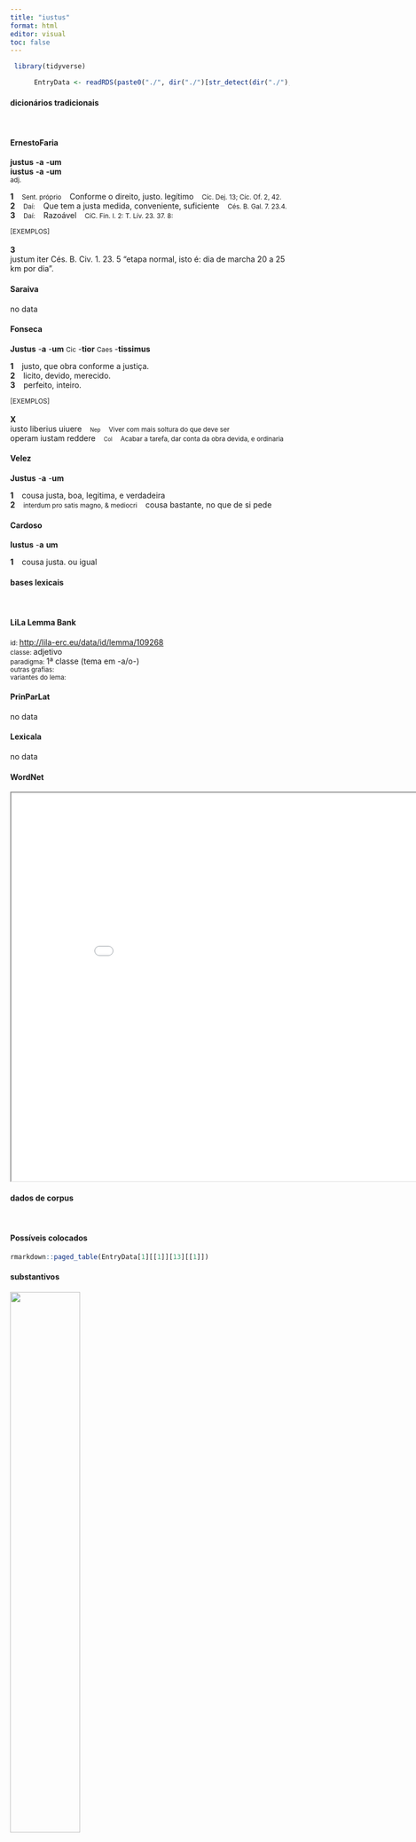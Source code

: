```yaml
---
title: "iustus"
format: html
editor: visual
toc: false
---
```



```r
 library(tidyverse) 

      EntryData <- readRDS(paste0("./", dir("./")[str_detect(dir("./"), "_xx105-117-115-116-117-115xx_.rds")]))

```


#### dicionários tradicionais

&emsp;




::: panel-tabset

#### ErnestoFaria

<b>justus</b> <b>-a</b> <b>-um</b> <br> <b>iustus</b> <b>-a</b> <b>-um</b> <br> <small>adj.</small> <br> <small></small>   <p> <b>1</b> &ensp; <small>Sent. próprio</small> &ensp; Conforme o direito, justo. legítimo &ensp; <small>Cíc. Dej. 13; Cíc. Of. 2, 42.</small> <br> <b>2</b> &ensp; <small>Daí:</small> &ensp; Que tem a justa medida, conveniente, suficiente &ensp; <small>Cés. B. Gal. 7. 23.4.</small> <br> <b>3</b> &ensp; <small>Daí:</small> &ensp; Razoável &ensp; <small>CíC. Fin. I. 2: T. Lív. 23. 37. 8:</small> </p>   <p><small>[EXEMPLOS]</small><br> <br><b>3</b><br>justum iter Cés. B. Civ. 1. 23. 5 “etapa normal, isto é: dia de marcha 20 a 25 km por dia”. </p>




#### Saraiva

no data




#### Fonseca

<b>Justus</b> -<b>a</b> -<b>um</b> <small>Cic</small> -<b>tior</b> <small>Caes</small> -<b>tissimus</b>   <p> <b>1</b> &ensp; justo, que obra conforme a justiça. <br> <b>2</b> &ensp; licito, devido, merecido. <br> <b>3</b> &ensp; perfeito, inteiro. </p>   <p><small>[EXEMPLOS]</small><br> <br><b>X</b><br>iusto liberius uiuere &ensp; <small><small>Nep</small></small> &ensp; <small>Viver com mais soltura do que deve ser</small> <br> operam iustam reddere &ensp; <small><small>Col</small></small> &ensp; <small>Acabar a tarefa, dar conta da obra devida, e ordinaria</small> </p>




#### Velez

<b>Justus</b> -<b>a</b> -<b>um</b>   <p> <b>1</b> &ensp; cousa justa, boa, legitima, e verdadeira <br> <b>2</b> &ensp; <small>interdum pro satis magno, & mediocri</small> &ensp; cousa bastante, no que de si pede </p>




#### Cardoso

<b>Iustus</b> -<b>a</b> <b>um</b>   <p> <b>1</b> &ensp; cousa justa. ou igual </p>


:::



#### bases lexicais

&emsp;






::: panel-tabset

#### LiLa Lemma Bank

<small> id: </small> <a href=' http://lila-erc.eu/data/id/lemma/109268 ' target="_blank"> http://lila-erc.eu/data/id/lemma/109268 </a> <br>
<small> classe: </small> adjetivo    <br>
<small> paradigma: </small> 1ª classe (tema em -a/o-) <br>
<small> outras grafias: </small>  <br>
<small> variantes do lema: </small>  <br>





#### PrinParLat

no data




#### Lexicala

no data




#### WordNet

<iframe width='900' height='700' src='Media/Tree__xx105-117-115-116-117-115xx__sem_type_lexemes_pt.html'>

</iframe>


:::



#### dados de corpus

&emsp;




::: panel-tabset

#### Possíveis colocados

```r

rmarkdown::paged_table(EntryData[1][[1]][13][[1]])

```


#### substantivos

![](./Media/wordcloud__xx105-117-115-116-117-115xx__BY_collocate_scoreSUBST.webp){width=50% fig-alt='This chart plots collocate by scoreSUBST, for the headword iustus here are all the values plotted: collocate: causa; scoreSUBST: 2. collocate: uir; scoreSUBST: 2. collocate: sed; scoreSUBST: 0'}




#### adjetivos

![](./Media/wordcloud__xx105-117-115-116-117-115xx__BY_collocate_scoreADJ.webp){width=50% fig-alt='This chart plots collocate by scoreADJ, for the headword iustus here are all the values plotted: collocate: causa; scoreADJ: 0. collocate: uir; scoreADJ: 0. collocate: sed; scoreADJ: 0'}




#### verbos

![](./Media/wordcloud__xx105-117-115-116-117-115xx__BY_collocate_scoreVERBO.webp){width=50% fig-alt='This chart plots collocate by scoreVERBO, for the headword iustus here are all the values plotted: collocate: causa; scoreVERBO: 0. collocate: uir; scoreVERBO: 0. collocate: sed; scoreVERBO: 0'}




#### advérbios

![](./Media/wordcloud__xx105-117-115-116-117-115xx__BY_collocate_scoreADV.webp){width=50% fig-alt='This chart plots collocate by scoreADV, for the headword iustus here are all the values plotted: collocate: causa; scoreADV: 0. collocate: uir; scoreADV: 0. collocate: sed; scoreADV: 0'}




#### preposições e conjunções

![](./Media/wordcloud__xx105-117-115-116-117-115xx__BY_collocate_scoreFUNC.webp){width=50% fig-alt='This chart plots collocate by scoreFUNC, for the headword iustus here are all the values plotted: collocate: causa; scoreFUNC: 0. collocate: uir; scoreFUNC: 0. collocate: sed; scoreFUNC: 0'}


:::



::: panel-tabset

#### ExemplosTraduzidos

<p> non enim veni vocare <b>iustos</b> sed peccatores <br> <small> Vulg.Marc.2.17 <br> pois eu não vim chamar os justos, mas os pecadores. <small> [JDD] </small> </small> </p>
; <p> facile id quidem fuit iustitiam <b>iustissimo</b> uiro defendere <br> <small> Cic.Amici.25 <br> Isso, na verdade, foi fácil para um homem justíssimo: defender a justiça. <small> [JDD] </small> </small> </p>
; <p> Herodes enim metuebat Iohannem sciens eum virum <b>iustum</b> et sanctum <br> <small> Vulg.Marc.6.20 <br> Pois Herodes temia João, sabendo ser ele um homem justo e santo. <small> [JDD] </small> </small> </p>
; <p> earum si placet causarum quanta quamque sit <b>iusta</b> unaquaeque uideamus <br> <small> Cic.Sen.15 <br> Se vos agrada, vejamos em que medida e quão é justo cada um desses motivos. <small> [JDD, de outra edição] </small> </small> </p>





#### Frequência por autor

![](./Media/barchart__xx105-117-115-116-117-115xx__lemma_BY_author_Frequencies.webp){width=50% fig-alt='This charts plots the frequency of lemma by author_Frequencies. The Tacitus subcorpus registers the highest normalized frequency, with the value of 6.87 and an absolute frequency of 2. The Ovidius subcorpus follows, with a normalized frequency of 5.15 and an absolute frequency of 3. the subcorpus with the least normalized frequency is Phaedrus with the normalized value of 0 and an absolute freqeuncy of 0. here are all the values: subcorpus: Caesar ; normalized frequency: 5 ; absolute frequency: 1.88836014804744. subcorpus: Cicero ; normalized frequency: 44 ; absolute frequency: 2.74102314918641. subcorpus: Horatius ; normalized frequency: 2 ; absolute frequency: 1.77604120415594. subcorpus: Ovidius ; normalized frequency: 3 ; absolute frequency: 5.14756348661633. subcorpus: Phaedrus ; normalized frequency: 0 ; absolute frequency: 0. subcorpus: Sallustius ; normalized frequency: 2 ; absolute frequency: 1.85511548093869. subcorpus: Seneca ; normalized frequency: 4 ; absolute frequency: 0.746533286052892. subcorpus: Suetonius ; normalized frequency: 0 ; absolute frequency: 0. subcorpus: Tacitus ; normalized frequency: 2 ; absolute frequency: 6.86577411603158. subcorpus: Vergilius ; normalized frequency: 2 ; absolute frequency: 3.86100386100386. subcorpus: Hieronymus ; normalized frequency: 2 ; absolute frequency: 4.49337227589306'}




#### Frequência por gênero

![](./Media/barchart__xx105-117-115-116-117-115xx__lemma_BY_genre_Frequencies.webp){width=50% fig-alt='This charts plots the frequency of lemma by genre_Frequencies. The Prosa.ficcional subcorpus registers the highest normalized frequency, with the value of 4.49 and an absolute frequency of 2. The Poesia.épica subcorpus follows, with a normalized frequency of 3.86 and an absolute frequency of 2. the subcorpus with the least normalized frequency is Prosa.epistolográfica with the normalized value of 0.79 and an absolute freqeuncy of 3. here are all the values: subcorpus: Prosa.histórica ; normalized frequency: 9 ; absolute frequency: 2.1909004600891. subcorpus: Prosa.filosófica ; normalized frequency: 12 ; absolute frequency: 1.9769031811667. subcorpus: Prosa.oratória ; normalized frequency: 32 ; absolute frequency: 3.07240309928663. subcorpus: Prosa.epistolográfica ; normalized frequency: 3 ; absolute frequency: 0.794933623042476. subcorpus: Poesia.lírica ; normalized frequency: 4 ; absolute frequency: 3.36502061075124. subcorpus: Poesia.didática ; normalized frequency: 1 ; absolute frequency: 0.848248367121893. subcorpus: Poesia.trágica ; normalized frequency: 1 ; absolute frequency: 0.868658790826963. subcorpus: Poesia.épica ; normalized frequency: 2 ; absolute frequency: 3.86100386100386. subcorpus: Prosa.ficcional ; normalized frequency: 2 ; absolute frequency: 4.49337227589306'}




#### Frequência por século

![](./Media/barchart__xx105-117-115-116-117-115xx__lemma_BY_period_Frequencies.webp){width=50% fig-alt='This charts plots the frequency of lemma by period_Frequencies. The II.d.C. subcorpus registers the highest normalized frequency, with the value of 5.24 and an absolute frequency of 2. The II.d.C. subcorpus follows, with a normalized frequency of 5.24 and an absolute frequency of 2. the subcorpus with the least normalized frequency is I.d.C. with the normalized value of 0.76 and an absolute freqeuncy of 5. here are all the values: subcorpus: I.a.C. ; normalized frequency: 57 ; absolute frequency: 2.65301373050966. subcorpus: I.d.C. ; normalized frequency: 5 ; absolute frequency: 0.764876854826373. subcorpus: II.d.C. ; normalized frequency: 2 ; absolute frequency: 5.23560209424084. subcorpus: IV.d.C. ; normalized frequency: 2 ; absolute frequency: 4.49337227589306'}


:::

